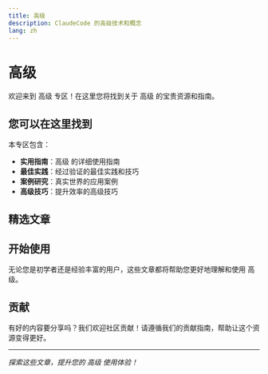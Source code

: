 ```yaml
---
title: 高级
description: ClaudeCode 的高级技术和概念
lang: zh
---
```


# 高级

欢迎来到 高级 专区！在这里您将找到关于 高级 的宝贵资源和指南。

## 您可以在这里找到

本专区包含：

- **实用指南**：高级 的详细使用指南
- **最佳实践**：经过验证的最佳实践和技巧
- **案例研究**：真实世界的应用案例
- **高级技巧**：提升效率的高级技巧

## 精选文章

<Cards>
  <Card 
    title="掌握 Claude Code 的 33 个必知设置技巧" 
    description="通过 33 个基础到高级的技巧全面掌握 Claude Code，涵盖快捷键、提示技巧、MCP 服务器、项目规则和自动化钩子。从新手到专家级生产力的完整指南。"
    href="/docs/zh/advanced/claude-code-setup-tips" 
  />
  <Card 
    title="复合式工程：构建自我改进的开发系统" 
    description="学习如何构建随着每次迭代变得更快、更安全、更优秀的开发系统。将你的工程工作流程从短期收益转变为永久改进。"
    href="/docs/zh/advanced/compounding-engineering" 
  />
  <Card 
    title="是什么让 Claude Code 如此出色（以及如何在你的智能体中重现这种魔力）!?" 
    description="深入分析 Claude Code 的核心设计原理，揭示如何构建出色的大语言模型编程代理"
    href="/docs/zh/advanced/decoding-claude-code-analysis" 
  />
  <Card 
    title="手把手教你逆向Claude Code：如何监控AI每一次'内心独白'？" 
    description="通过技术手段逆向分析Claude Code的API交互过程，揭秘AI编程之王的多模型协作策略、精巧的系统提示词设计和智能工具调用机制。"
    href="/docs/zh/advanced/claude-code-reverse-analysis" 
  />
</Cards>

## 开始使用

无论您是初学者还是经验丰富的用户，这些文章都将帮助您更好地理解和使用 高级。

## 贡献

有好的内容要分享吗？我们欢迎社区贡献！请遵循我们的贡献指南，帮助让这个资源变得更好。

---

*探索这些文章，提升您的 高级 使用体验！*